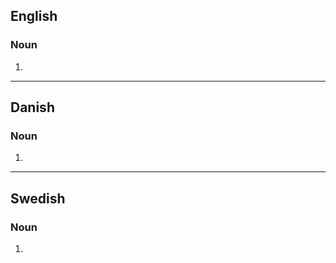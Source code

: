 {{also|Hummers}}
==English==

===Noun===
{{head|en|noun plural form}}

# {{plural of|hummer|lang=en}}

----

==Danish==

===Noun===
{{head|da|noun form}}

# {{genitive singular indefinite of|hummer|lang=da}}

----

==Swedish==

===Noun===
{{head|sv|noun form}}

# {{sv-noun-form-indef-gen|hummer}}
